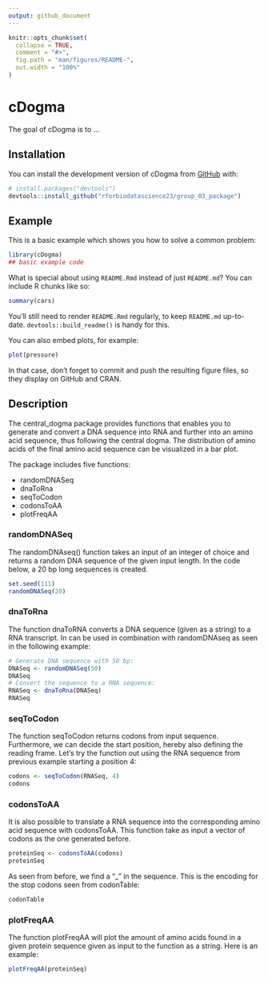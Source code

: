 ```yaml
---
output: github_document
---
```


<!-- README.md is generated from README.Rmd. Please edit that file -->

```r
knitr::opts_chunk$set(
  collapse = TRUE,
  comment = "#>",
  fig.path = "man/figures/README-",
  out.width = "100%"
)
```

# cDogma

<!-- badges: start -->
<!-- badges: end -->

The goal of cDogma is to ...

## Installation

You can install the development version of cDogma from [GitHub](https://github.com/) with:

``` r
# install.packages("devtools")
devtools::install_github("rforbiodatascience23/group_03_package")
```

## Example

This is a basic example which shows you how to solve a common problem:

```r
library(cDogma)
## basic example code
```

What is special about using `README.Rmd` instead of just `README.md`? You can include R chunks like so:

```r
summary(cars)
```

You'll still need to render `README.Rmd` regularly, to keep `README.md` up-to-date. `devtools::build_readme()` is handy for this.

You can also embed plots, for example:

```r
plot(pressure)
```

In that case, don't forget to commit and push the resulting figure files, so they display on GitHub and CRAN.

## Description

The central_dogma package provides functions that enables you to generate and convert a DNA sequence into RNA and further into an amino acid sequence, thus following the central dogma. The distribution of amino acids of the final amino acid sequence can be visualized in a bar plot.

The package includes five functions:

-   randomDNASeq
-   dnaToRna
-   seqToCodon
-   codonsToAA
-   plotFreqAA

### randomDNASeq

The randomDNAseq() function takes an input of an integer of choice and returns a random DNA sequence of the given input length. In the code below, a 20 bp long sequences is created.

```r
set.seed(111)
randomDNASeq(20)
```

### dnaToRna

The function dnaToRNA converts a DNA sequence (given as a string) to a RNA transcript. In can be used in combination with randomDNAseq as seen in the following example:

```r
# Generate DNA sequence with 50 bp:
DNASeq <- randomDNASeq(50)
DNASeq
# Convert the sequence to a RNA sequence:
RNASeq <- dnaToRna(DNASeq)
RNASeq
```

### seqToCodon

The function seqToCodon returns codons from input sequence. Furthermore, we can decide the start position, hereby also defining the reading frame. Let's try the function out using the RNA sequence from previous example starting a position 4:

```r
codons <- seqToCodon(RNASeq, 4)
codons
```

### codonsToAA

It is also possible to translate a RNA sequence into the corresponding amino acid sequence with codonsToAA. This function take as input a vector of codons as the one generated before.

```r
proteinSeq <- codonsToAA(codons)
proteinSeq
```

As seen from before, we find a "\_" in the sequence. This is the encoding for the stop codons seen from codonTable:

```r
codonTable
```

### plotFreqAA

The function plotFreqAA will plot the amount of amino acids found in a given protein sequence given as input to the function as a string. Here is an example:

```r
plotFreqAA(proteinSeq)
```
